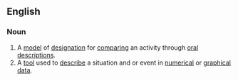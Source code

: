 ==English==

===Noun===
{{examples|sense=tool for numerical data|“Joseph has traveled 50% of his 26-hour journey between Florida and Maine.” [not] “Joseph is in the middle of his trip”}}
{{en-noun}}

# A [[model]] of [[designation]] for [[comparing]] an activity through [[oral]] [[descriptions]].
# A [[tool]] used to [[describe]] a situation and or event in [[numerical]] or [[graphical]] [[data]].